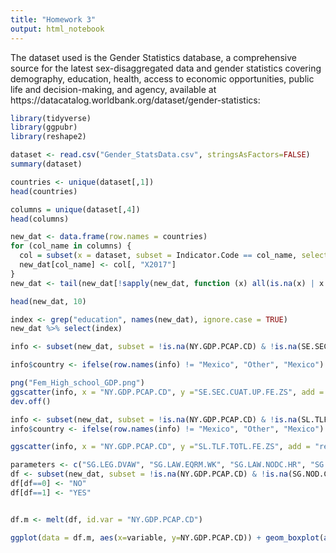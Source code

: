 ```yaml
---
title: "Homework 3"
output: html_notebook
---
```


The dataset used is the Gender Statistics database, a comprehensive source for the latest sex-disaggregated data and gender statistics covering demography, education, health, access to economic opportunities, public life and decision-making, and agency, available at https://datacatalog.worldbank.org/dataset/gender-statistics:
```r
library(tidyverse)
library(ggpubr)
library(reshape2)
```

```r
dataset <- read.csv("Gender_StatsData.csv", stringsAsFactors=FALSE)
summary(dataset)
```

```r
countries <- unique(dataset[,1])
head(countries)
```
```r
columns = unique(dataset[,4])
head(columns)
```


```r
new_dat <- data.frame(row.names = countries)
for (col_name in columns) {
  col = subset(x = dataset, subset = Indicator.Code == col_name, select=X2017)
  new_dat[col_name] <- col[, "X2017"]
}
new_dat <- tail(new_dat[!sapply(new_dat, function (x) all(is.na(x) | x == ""))], -46)
```


```r
head(new_dat, 10)
```
```r
index <- grep("education", names(new_dat), ignore.case = TRUE)
new_dat %>% select(index)
```
```r
info <- subset(new_dat, subset = !is.na(NY.GDP.PCAP.CD) & !is.na(SE.SEC.CUAT.UP.FE.ZS))

info$country <- ifelse(row.names(info) != "Mexico", "Other", "Mexico")

png("Fem_High_school_GDP.png")
ggscatter(info, x = "NY.GDP.PCAP.CD", y ="SE.SEC.CUAT.UP.FE.ZS", add = "reg.line", conf.int = TRUE, cor.method = "pearson", cor.coef = TRUE, cor.coeff.args = list(label.y.npc="bottom", label.x.npc="center"), xlab = "GDP Per Capita", ylab = "Female population with at least high school at 25 years old", label = row.names(info), repel = TRUE, label.select = "Mexico", palette = "uchicago", color = "country")  #color="country", palette = c("red", "black"), fill = "lightgray")
dev.off()
```

```r
info <- subset(new_dat, subset = !is.na(NY.GDP.PCAP.CD) & !is.na(SL.TLF.TOTL.FE.ZS))
info$country <- ifelse(row.names(info) != "Mexico", "Other", "Mexico")

ggscatter(info, x = "NY.GDP.PCAP.CD", y ="SL.TLF.TOTL.FE.ZS", add = "reg.line", conf.int = TRUE, cor.method = "pearson", cor.coef = TRUE, cor.coeff.args = list(label.y.npc="bottom", label.x.npc="center"), xlab = "GDP Per Capita", ylab = "Percentage of female labor force", label = row.names(info), repel = TRUE, label.select = "Mexico", palette = "uchicago", color = "country")
```
```r

parameters <- c("SG.LEG.DVAW", "SG.LAW.EQRM.WK", "SG.LAW.NODC.HR", "SG.NOD.CONS", "SG.IND.WORK.EQ")
df <- subset(new_dat, subset = !is.na(NY.GDP.PCAP.CD) & !is.na(SG.NOD.CONS), select = c(parameters, "NY.GDP.PCAP.CD"))
df[df==0] <- "NO"
df[df==1] <- "YES"


df.m <- melt(df, id.var = "NY.GDP.PCAP.CD")

ggplot(data = df.m, aes(x=variable, y=NY.GDP.PCAP.CD)) + geom_boxplot(aes(fill=value)) + xlab("") + ylab("GDP Per Capita") + guides(fill=guide_legend(title="Has It")) + scale_x_discrete(labels=c("Legislation on\n domestic violence", "Law mandates\nequal\n remuneration","Law mandates\nnondiscrimination\nbased on gender","Nondiscrimination\nclause mentions\ngender in the\nconstitution", "Women are able\nto work in the\nsame industries\nas men"))

```

